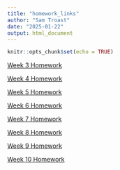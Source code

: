 ```yaml
---
title: "homework_links"
author: "Sam Troast"
date: "2025-01-22"
output: html_document
---
```


```r
knitr::opts_chunk$set(echo = TRUE)
```
[Week 3 Homework](Homework3.html)

[Week 4 Homework](Homework4.html)

[Week 5 Homework](Homework5.html)

[Week 6 Homework](Homework6.html)

[Week 7 Homework](Homework7.html)

[Week 8 Homework](Homework8.html) 

[Week 9 Homework](Homework9.zip)

[Week 10 Homework](Homework10.html)

